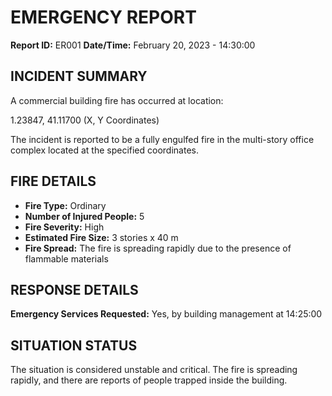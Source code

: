 # EMERGENCY REPORT

**Report ID:** ER001
**Date/Time:** February 20, 2023 - 14:30:00

## INCIDENT SUMMARY

A commercial building fire has occurred at location:

1.23847, 41.11700 (X, Y Coordinates)

The incident is reported to be a fully engulfed fire in the multi-story office complex located at the specified coordinates.

## FIRE DETAILS

* **Fire Type:** Ordinary
* **Number of Injured People:** 5
* **Fire Severity:** High
* **Estimated Fire Size:** 3 stories x 40 m
* **Fire Spread:** The fire is spreading rapidly due to the presence of flammable materials

## RESPONSE DETAILS

**Emergency Services Requested:** Yes, by building management at 14:25:00

## SITUATION STATUS

The situation is considered unstable and critical. The fire is spreading rapidly, and there are reports of people trapped inside the building.
